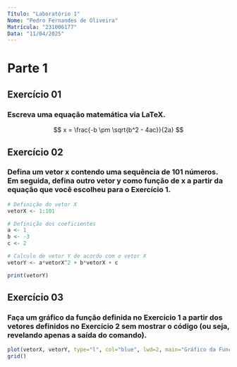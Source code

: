 ```yaml
---
Título: "Laboratório 1"
Nome: "Pedro Fernandes de Oliveira"
Matrícula: "231006177"
Data: "11/04/2025"
---
```


# Parte 1

## Exercício 01 
### Escreva uma equação matemática via LaTeX.

$$ x = \frac{-b \pm \sqrt{b^2 - 4ac}}{2a} $$

## Exercício 02
### Defina um vetor x contendo uma sequência de 101 números. Em seguida, defina outro vetor y como função de x a partir da equação que você escolheu para o Exercício 1.

```r
# Definição do vetor X
vetorX <- 1:101

# Definição dos coeficientes
a <- 1
b <- -3
c <- 2

# Calculo de vetor Y de acordo com o vetor X
vetorY <- a*vetorX^2 + b*vetorX + c

print(vetorY)
```

## Exercício 03
### Faça um gráfico da função definida no Exercício 1 a partir dos vetores definidos no Exercício 2 sem mostrar o código (ou seja, revelando apenas a saída do comando).

```r
plot(vetorX, vetorY, type="l", col="blue", lwd=2, main="Gráfico da Função Quadrática", xlab="x", ylab="y")
grid()
```